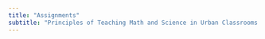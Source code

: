 ```yaml
---
title: "Assignments"
subtitle: "Principles of Teaching Math and Science in Urban Classrooms II (Grades 4-6)"
---
```


